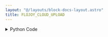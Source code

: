 ```yaml
---
layout: "@/layouts/block-docs-layout.astro"
title: FLOJOY_CLOUD_UPLOAD
---
```



<PythonDocsDisplay docstring={docstring} />

<details>
<summary>Python Code</summary>
```python
import os

from flojoy import DataContainer, FlojoyCloud, flojoy, get_env_var, node_preflight

FLOJOY_CLOUD_URI: str = os.environ.get("FLOJOY_CLOUD_URI") or "https://cloud.flojoy.ai"


@node_preflight
def preflight():
    api_key = get_env_var("FLOJOY_CLOUD_KEY")

    if api_key is None:
        raise KeyError(
            "Flojoy Cloud key is not found! You can set it under Settings -> Environment Variables."
        )


@flojoy
def FLOJOY_CLOUD_UPLOAD(
    default: DataContainer,
    measurement_id: str,
) -> DataContainer:
    """The FLOJOY_CLOUD_UPLOAD node takes a DataContainer as input and uploads it to Flojoy Cloud.

    Flojoy Cloud is still in beta, feel free to try it out and give us feedback!

    Parameters
    ----------
    measurement_id : str
        The measurement id of the data to be uploaded to Flojoy Cloud.

    Returns
    -------
    DataContainer
        The input DataContainer will be returned as it is.
    """

    api_key = get_env_var("FLOJOY_CLOUD_KEY")

    if api_key is None:
        raise KeyError(
            "Flojoy Cloud key is not found! You can set it under Settings -> Environment Variables."
        )

    if measurement_id is None or not measurement_id.startswith("meas_"):
        raise KeyError(
            "You must provide a valid measurement id in order to upload to Flojoy Cloud!"
        )

    cloud = FlojoyCloud(api_key=api_key)

    if default:
        # This will stream the data to the cloud

        cloud.store_dc(default, default.type, measurement_id)

    return default

```
[Find this Flojoy Block on GitHub](https://github.com/flojoy-ai/blocks/blob/main/blocks/LOADERS/CLOUD_DATABASE/FLOJOY_CLOUD_UPLOAD/FLOJOY_CLOUD_UPLOAD.py)
</details>

## Example

<GetHelpWidget />

<AppDisplay app={app} blockName="FLOJOY_CLOUD_UPLOAD" client:visible />

This is the exact same as the default example app, except we will stream the result of the ADD node to [Flojoy Cloud](https://cloud.flojoy.ai)

